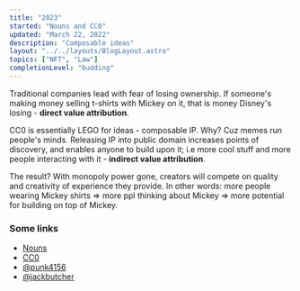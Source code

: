 ```yaml
---
title: "2023"
started: "Nouns and CC0"
updated: "March 22, 2022"
description: "Composable ideas"
layout: "../../layouts/BlogLayout.astro"
topics: ["NFT", "Law"]
completionLevel: "budding"
---
```


Traditional companies lead with fear of losing ownership. If someone's making money selling t-shirts with Mickey on it, that is money Disney's losing - **direct value attribution**.

CC0 is essentially LEGO for ideas - composable IP. Why? Cuz memes run people's minds. Releasing IP into public domain increases points of discovery, and enables anyone to build upon it; i.e more cool stuff and more people interacting with it - **indirect value attribution**. 

The result? With monopoly power gone, creators will compete on quality and creativity of experience they provide. In other words: more people wearing Mickey shirts ⇒ more ppl thinking about Mickey ⇒ more potential for building on top of Mickey.

### Some links

- [Nouns](https://nouns.wtf/)
- [CC0](https://creativecommons.org/share-your-work/public-domain/cc0/)
- [@punk4156](https://twitter.com/punk4156)
- [@jackbutcher](https://twitter.com/jackbutcher)
